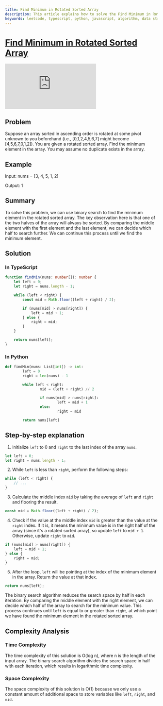 ```yaml
---
title: Find Minimum in Rotated Sorted Array
description: This article explains how to solve the Find Minimum in Rotated Sorted Array problem from LeetCode using TypeScript and Python.
keywords: leetcode, typescript, python, javascript, algorithm, data structure, binary search, array, medium
---
```



# [Find Minimum in Rotated Sorted Array](https://leetcode.com/problems/find-minimum-in-rotated-sorted-array/) <DifficultyChip difficulty="medium" />

<div className="iframe-container">
	<iframe className="responsive-iframe" src="https://www.youtube.com/embed/nIVW4P8b1VA"
					title="YouTube video player" frameBorder="0"
					allow="accelerometer; autoplay; clipboard-write; encrypted-media; gyroscope; picture-in-picture"
					allowFullScreen></iframe>
</div>

## Problem

Suppose an array sorted in ascending order is rotated at some pivot unknown to you beforehand (i.e., [0,1,2,4,5,6,7] might become [4,5,6,7,0,1,2]). You are given a rotated sorted array. Find the minimum element in the array. You may assume no duplicate exists in the array.

## Example

Input: nums = [3, 4, 5, 1, 2]

Output: 1

## Summary

To solve this problem, we can use binary search to find the minimum element in the rotated sorted array. The key observation here is that one of the two halves of the array will always be sorted. By comparing the middle element with the first element and the last element, we can decide which half to search further. We can continue this process until we find the minimum element.

## Solution

### In TypeScript

```typescript
function findMin(nums: number[]): number {
    let left = 0;
    let right = nums.length - 1;

    while (left < right) {
        const mid = Math.floor((left + right) / 2);

        if (nums[mid] > nums[right]) {
            left = mid + 1;
        } else {
            right = mid;
        }
    }

    return nums[left];
}
```

### In Python

```python
def findMin(nums: List[int]) -> int:
		left = 0
		right = len(nums) - 1

		while left < right:
				mid = (left + right) // 2

				if nums[mid] > nums[right]:
						left = mid + 1
				else:
						right = mid

		return nums[left]
```

## Step-by-step explanation

1. Initialize `left` to 0 and `right` to the last index of the array `nums`.

```typescript
let left = 0;
let right = nums.length - 1;
```

2. While `left` is less than `right`, perform the following steps:

```typescript
while (left < right) {
    // ...
}
```

3. Calculate the middle index `mid` by taking the average of `left` and `right` and flooring the result.

```typescript
const mid = Math.floor((left + right) / 2);
```

4. Check if the value at the middle index `mid` is greater than the value at the `right` index. If it is, it means the minimum value is in the right half of the array (since it's a rotated sorted array), so update `left` to `mid + 1`. Otherwise, update `right` to `mid`.

```typescript
if (nums[mid] > nums[right]) {
    left = mid + 1;
} else {
    right = mid;
}
```

5. After the loop, `left` will be pointing at the index of the minimum element in the array. Return the value at that index.

```typescript
return nums[left];
```

The binary search algorithm reduces the search space by half in each iteration. By comparing the middle element with the right element, we can decide which half of the array to search for the minimum value. This process continues until `left` is equal to or greater than `right`, at which point we have found the minimum element in the rotated sorted array.

## Complexity Analysis

### Time Complexity

The time complexity of this solution is O(log n), where n is the length of the input array. The binary search algorithm divides the search space in half with each iteration, which results in logarithmic time complexity.

### Space Complexity

The space complexity of this solution is O(1) because we only use a constant amount of additional space to store variables like `left`, `right`, and `mid`.

